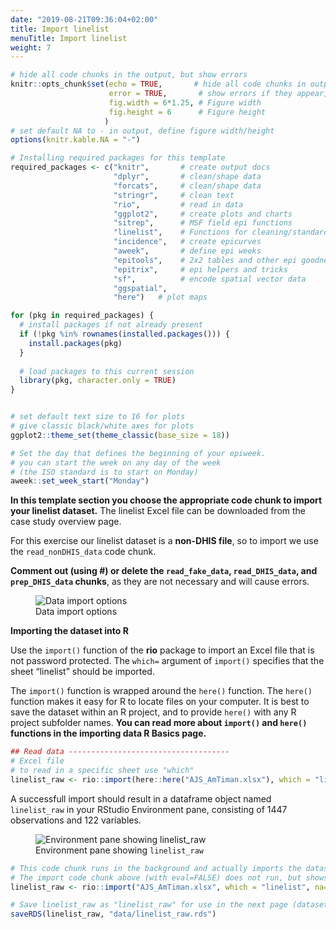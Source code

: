 ```yaml
---
date: "2019-08-21T09:36:04+02:00"
title: Import linelist
menuTitle: Import linelist
weight: 7
---
```



```r
# hide all code chunks in the output, but show errors
knitr::opts_chunk$set(echo = TRUE,       # hide all code chunks in output
                      error = TRUE,       # show errors if they appear, but don't stop
                      fig.width = 6*1.25, # Figure width
                      fig.height = 6      # Figure height
                     )
# set default NA to - in output, define figure width/height
options(knitr.kable.NA = "-")

# Installing required packages for this template
required_packages <- c("knitr",       # create output docs
                       "dplyr",       # clean/shape data
                       "forcats",     # clean/shape data
                       "stringr",     # clean text
                       "rio",         # read in data
                       "ggplot2",     # create plots and charts
                       "sitrep",      # MSF field epi functions
                       "linelist",    # Functions for cleaning/standardising data
                       "incidence",   # create epicurves
                       "aweek",       # define epi weeks
                       "epitools",    # 2x2 tables and other epi goodness
                       "epitrix",     # epi helpers and tricks
                       "sf",          # encode spatial vector data
                       "ggspatial",
                       "here")   # plot maps

for (pkg in required_packages) {
  # install packages if not already present
  if (!pkg %in% rownames(installed.packages())) {
    install.packages(pkg)
  }
  
  # load packages to this current session 
  library(pkg, character.only = TRUE)
}


# set default text size to 16 for plots
# give classic black/white axes for plots
ggplot2::theme_set(theme_classic(base_size = 18))

# Set the day that defines the beginning of your epiweek.
# you can start the week on any day of the week
# (the ISO standard is to start on Monday) 
aweek::set_week_start("Monday")
```


**In this template section you choose the appropriate code chunk to import your linelist dataset.** The linelist Excel file can be downloaded from the case study overview page.  

For this exercise our linelist dataset is a **non-DHIS file**, so to import we use the `read_nonDHIS_data` code chunk.  

**Comment out (using #) or delete the `read_fake_data`, `read_DHIS_data`, and `prep_DHIS_data` chunks**, as they are not necessary and will cause errors.

![Data import options](/images/AJS_Data_Import.png) 

**Importing the dataset into R**  

Use the `import()` function of the **rio** package to import an Excel file that is not password protected. The `which=` argument of `import()` specifies that the sheet "linelist" should be imported.  

The `import()` function is wrapped around the `here()` function. The `here()` function makes it easy for R to locate files on your computer. It is best to save the dataset within an R project, and to provide `here()` with any R project subfolder names. **You can read more about `import()` and `here()` functions in the importing data R Basics page.**  



```r
## Read data ------------------------------------
# Excel file
# to read in a specific sheet use "which"
linelist_raw <- rio::import(here::here("AJS_AmTiman.xlsx"), which = "linelist")
```

A successfull import should result in a dataframe object named `linelist_raw` in your RStudio Environment pane, consisting of 1447 observations and 122 variables.  

![Environment pane showing `linelist_raw`](/images/linelist_raw_imported.PNG?width=50pc)


```r
# This code chunk runs in the background and actually imports the dataset while transforming "." to NA.
# The import code chunk above (with eval=FALSE) does not run, but shows the viewer the default import code.
linelist_raw <- rio::import("AJS_AmTiman.xlsx", which = "linelist", na=".")
```


```r
# Save linelist_raw as "linelist_raw" for use in the next page (dataset alignment).
saveRDS(linelist_raw, "data/linelist_raw.rds")
```


